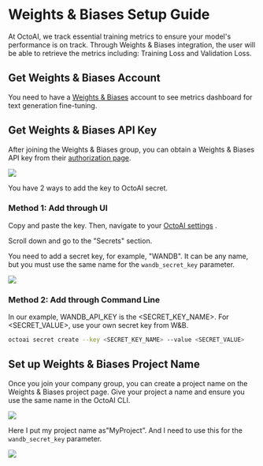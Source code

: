 # Weights & Biases Setup Guide

At OctoAI, we track essential training metrics to ensure your model's performance is on track. Through Weights & Biases integration, the user will be able to retrieve the metrics including: Training Loss and Validation Loss.

## **Get Weights & Biases Account**
You need to have a [Weights & Biases](https://wandb.ai/site) account to see metrics dashboard for text generation fine-tuning.

## **Get Weights & Biases API Key**
After joining the Weights & Biases group, you can obtain a Weights & Biases API key from their [authorization page](https://wandb.ai/authorize). 

![](/docs/assets/images/fine-tuning-imgs/wandb-setup-guide/wandb_img_1.jpeg)

You have 2 ways to add the key to OctoAI secret.

### **Method 1: Add through UI**

Copy and paste the key. Then, navigate to your [OctoAI settings](https://octoai.cloud/settings) .

Scroll down and go to the "Secrets" section.

You need to add a secret key, for example, "WANDB". It can be any name, but you must use the same name for the `wandb_secret_key` parameter.

![](/docs/assets/images/fine-tuning-imgs/wandb-setup-guide/wandb_img_2.jpeg)

### **Method 2: Add through Command Line**

In our example, WANDB_API_KEY is the <SECRET_KEY_NAME>. For <SECRET_VALUE>, use your own secret key from W&B.

```bash
octoai secret create --key <SECRET_KEY_NAME> --value <SECRET_VALUE> 
```

## **Set up Weights & Biases Project Name**

Once you join your company group, you can create a project name on the Weights & Biases project page. Give your project a name and ensure you use the same name in the OctoAI CLI.

![](/docs/assets/images/fine-tuning-imgs/wandb-setup-guide/wandb_img_3.jpeg)

Here I put my project name as"MyProject”. And I need to use this for the `wandb_secret_key` parameter.

![](/docs/assets/images/fine-tuning-imgs/wandb-setup-guide/wandb_img_4.jpeg)






